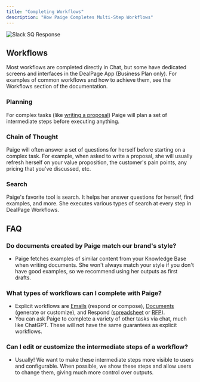 ```yaml
---
title: "Completing Workflows"
description: "How Paige Completes Multi-Step Workflows"
---
```


<img src="/images/Slack-workflow-kickoff.png" alt="Slack SQ Response" />

## Workflows
Most workflows are completed directly in Chat, but some have dedicated screens and interfaces in the DealPage App (Business Plan only). For examples of common workflows and how to achieve them, see the Workflows section of the documentation. 

### Planning
For complex tasks (like [writing a proposal](../workflows/content-generation)) Paige will plan a set of intermediate steps before executing anything. 

### Chain of Thought
Paige will often answer a set of questions for herself before starting on a complex task. For example, when asked to write a proposal, she will usually refresh herself on your value proposition, the customer's pain points, any pricing that you've discussed, etc.

### Search
Paige's favorite tool is search. It helps her answer questions for herself, find examples, and more. She executes various types of search at every step in DealPage Workflows.


## FAQ

### Do documents created by Paige match our brand's style?
* Paige fetches examples of similar content from your Knowledge Base when writing documents. She won't always match your style if you don't have good examples, so we recommend using her outputs as first drafts.

### What types of workflows can I complete with Paige?
* Explicit workflows are [Emails](../workflows/emails) (respond or compose), [Documents](../workflows/content-generation) (generate or customize), and Respond ([spreadsheet](../workflows/sq-responses) or [RFP](../workflows/rfp-responses)).
* You can ask Paige to complete a variety of other tasks via chat, much like ChatGPT. These will not have the same guarantees as explicit workflows.

### Can I edit or customize the intermediate steps of a workflow?
* Usually! We want to make these intermediate steps more visible to users and configurable. When possible, we show these steps and allow users to change them, giving much more control over outputs.
